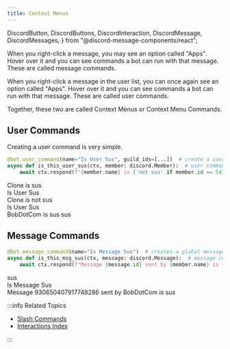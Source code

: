 ```yaml
---
title: Context Menus
---
```


  DiscordButton,
  DiscordButtons,
  DiscordInteraction,
  DiscordMessage,
  DiscordMessages,
} from "@discord-message-components/react";

When you right-click a message, you may see an option called "Apps". Hover over it and you can see
commands a bot can run with that message. These are called message commands.

When you right-click a message in the user list, you can once again see an option called "Apps". 
Hover over it and you can see commands a bot can run with that message. These are called user commands.

Together, these two are called Context Menus or Context Menu Commands.

## User Commands

Creating a user command is very simple.

```python
@bot.user_command(name="Is User Sus", guild_ids=[...])  # create a user command for the supplied guilds
async def is_this_user_sus(ctx, member: discord.Member):  # user commands return the member
    await ctx.respond(f"{member.name} is {'not sus' if member.id == 543397958197182464 else 'sus'}")
```

<DiscordMessages>
  <DiscordMessage
    author="BobDotCom"
    avatar="https://cdn.discordapp.com/avatars/690420846774321221/5a2e465e7a4a56aa18b50ee94cde4229.png"
  >
    Clone is sus
  </DiscordMessage>
  <DiscordMessage
    author="Pycord Manager"
    avatar="https://cdn.discordapp.com/avatars/882631512829329448/32b7c23df364938574997fc86ef24cee.png"
    bot
  >
    <div slot="interactions">
      <DiscordInteraction
        author="Clone"
        avatar="https://cdn.discordapp.com/avatars/543397958197182464/fe1297ec629e24faeb2d293b7259f2ab.png"
        command
      >
        Is User Sus
      </DiscordInteraction>
    </div>
    Clone is not sus
  </DiscordMessage>
  <DiscordMessage
    author="Pycord Manager"
    avatar="https://cdn.discordapp.com/avatars/882631512829329448/32b7c23df364938574997fc86ef24cee.png"
    bot
  >
    <div slot="interactions">
      <DiscordInteraction
        author="Clone"
        avatar="https://cdn.discordapp.com/avatars/543397958197182464/fe1297ec629e24faeb2d293b7259f2ab.png"
        command
      >
        Is User Sus
      </DiscordInteraction>
    </div>
    BobDotCom is sus
  </DiscordMessage>
  <DiscordMessage
    author="BobDotCom"
    avatar="https://cdn.discordapp.com/avatars/690420846774321221/5a2e465e7a4a56aa18b50ee94cde4229.png"
  >
    sus
  </DiscordMessage>
</DiscordMessages>

## Message Commands

```python title="Message Commands Example"
@bot.message_command(name="Is Message Sus")  # creates a global message command. use guild_ids=[] to create guild-specific commands.
async def is_this_msg_sus(ctx, message: discord.Message):  # message commands return the message
    await ctx.respond(f"Message {message.id} sent by {member.name} is {'not sus' if message.id == 543397958197182464 else 'sus'}")
```

<DiscordMessages>
  <DiscordMessage
    author="BobDotCom"
    avatar="https://cdn.discordapp.com/avatars/690420846774321221/5a2e465e7a4a56aa18b50ee94cde4229.png"
  >
    sus
  </DiscordMessage>
  <DiscordMessage
    author="Pycord Manager"
    avatar="https://cdn.discordapp.com/avatars/882631512829329448/32b7c23df364938574997fc86ef24cee.png"
    bot
  >
    <div slot="interactions">
      <DiscordInteraction
        author="Clone"
        avatar="https://cdn.discordapp.com/avatars/543397958197182464/fe1297ec629e24faeb2d293b7259f2ab.png"
        command
      >
        Is Message Sus
      </DiscordInteraction>
    </div>
    Message 930650407917748286 sent by BobDotCom is sus
  </DiscordMessage>
</DiscordMessages>

:::info Related Topics

- [Slash Commands](slash-commands)
- [Interactions Index](../Interactions)

:::